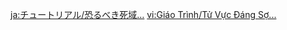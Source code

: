 {{Tutorial
|title    = Dreadful Withering...
|subtitle = Exploration Knowledge
|type     = Adventure
|icon     = Icon Tutorial Combat.png
|about    = The Withering
|image1   = Tutorial Dreadful Withering... 1.png
|text1    = [[The Withering]] is not a fixed location. Instead, it refers to areas that have been corroded by some sort of mysterious and ominous power. In these areas, [[characters]] will accumulate Decay. The speed of this accumulation will differ depending on the Withering Zone you're in.
|image2   = Tutorial Dreadful Withering... 2.png
|text2    = Depending on how much Decay you have accumulated, all your [[party]] members will have their {{Color|help|All Elemental RES, Physical RES, and Max HP decreased}}. These stats will decrease more in accordance with the amount of Decay accrued.
|image3   = Tutorial Dreadful Withering... 3.png
|text3    = If you remain within Withering Zones after you fully accumulate Decay, all your party members will {{Color|help|fall}}.
|image4   = Tutorial Dreadful Withering... 4.png
|text4    = You {{Color|help|must use the power of the Dendrograna}} to clear the Withering away. Only via this method can you destroy the Withering Branches that spread this corrosive power. {{Color|help|Only when all the Withering Branches within a Withering Zone are destroyed can the Tumor of the Withering at the beating heart of the area be destroyed}}.<br>Most Withering Zones can be destroyed in this way, but...
|image5   = Tutorial Dreadful Withering... 5.png
|text5    = Within the Withering Zones, [[Candles of Life]] and [[Flames of Life]] may appear and help to decrease the accumulation of Decay.<br>Prepare for the worst before entering the Withering Zones.
|sort     = 6150
}}
<noinclude>
<!-- interwikis -->
[[ja:チュートリアル/恐るべき死域…]]
[[vi:Giáo Trình/Tử Vực Đáng Sợ...]]
</noinclude>